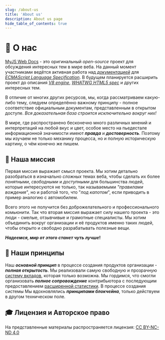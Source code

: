 ```yaml
---
slug: /about-us
title: 'About us'
description: About us page
hide_table_of_contents: true
---
```



<About />

# 🫠 О нас

[MyJS Web Docs](https://github.com/mjdocs/myJS) - это оригинальный _open-source_ проект для
обсуждения интересных тем в мире веба. На данный момент участниками ведётся активная работа над
[_документацией_](https://github.com/mjdocs/myJS) для
[_ECMAScript Language Specification_](https://tc39.es/ecma262/multipage/). В будущем планируется
расширить проект до описания [_V8 engine_](https://github.com/v8/v8),
[_WHATWG HTML5 spec_](https://html.spec.whatwg.org/multipage/) и других интересных тем.

В отличие от многих других ресурсов, мы, когда рассматриваем какую-либо тему, следуем определённо
важному принципу - полное соответствие официальным документам, представленным в открытом доступе.
_Вся доказательная база строится исключительно вокруг них!_

В мире, где распространено бесконечно много различных мнений и интерпретаций на любой вкус и цвет,
особое место на пьедестале информационной значимости имеют **_правда_** и **_достоверность_**.
Поэтому мы изучаем не только механику процесса, но и полную историческую картину, о чём конечно же
пишем.

## 🚀 Наша миссия

Первая миссия выражает смысл проекта. Мы хотим детально разобраться в изначально _сложных_ темах
веба, чтобы сделать их более _понятными_, _свободными_ и _доступными_ для большинства людей, которые
интересуются не только, так называемыми _"правилами вождения"_, но и работой того, что "_под
капотом_", если приводить в пример аналогию с автомобилем.

Всего этого не получится без доброжелательного и профессионального комьюнити. Так что вторая миссия
выражает силу нашего проекта - это люди - смелые, отзывчивые и грамотные специалисты. Мы хотим
объединить вокруг организации и её продуктов именно таких людей, чтобы открыто и свободно
разрабатывать полезные вещи.

**_Надеемся, мир от этого станет чуть лучше_!**

## 🗽 Наши принципы

Наш **_основной принцип_** в процессе создания продуктов организации - **_полная открытость_**. Мы
реализовали самую свободную и прозрачную
[систему вкладов](https://github.com/mjdocs/myJS/blob/main/CONTRIBUTING.md), которая только
возможна. Мы гордимся, что смогли организовать **_полное сопровождение_** контрибьютора с
последующим предоставлением [расширенной статистики](https://github.com/orgs/mjdocs/projects/1). В
процессе создания системы Мы вдохновлялись **_принципами блокчейна_**, только действуем в другом
техническом поле.

## 🎓 Лицензия и Авторское право

На представленные материалы распространяется лицензия:
[CC BY-NC-ND 4.0](https://creativecommons.org/licenses/by-nc-nd/4.0/)
